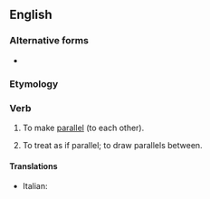 ==English==

===Alternative forms===
* {{alter|en|parallelise}}

===Etymology===
{{suffix|en|parallel|ize}}

===Verb===
{{en-verb}}

# To make [[parallel]] (to each other).
#: {{ux|en|Care must be taken lest the machine '''parallelize''' the fibers.}}
#: {{ux|en|The programmers had to learn how to '''parallelize''' their algorithms.}}
# To treat as if parallel; to draw parallels between.
#: {{ux|en|They erroneously '''parallelized''' the symptoms of the two diseases.}}

====Translations====
{{trans-top|make parallel}}
{{trans-mid}}
* Italian: {{t|it|parallelizzare}}
{{trans-bottom}}